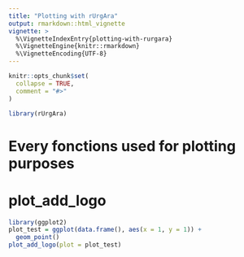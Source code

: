 ```yaml
---
title: "Plotting with rUrgAra"
output: rmarkdown::html_vignette
vignette: >
  %\VignetteIndexEntry{plotting-with-rurgara}
  %\VignetteEngine{knitr::rmarkdown}
  %\VignetteEncoding{UTF-8}
---
```


```r
knitr::opts_chunk$set(
  collapse = TRUE,
  comment = "#>"
)
```

```r
library(rUrgAra)
```

<!-- WARNING - This vignette is generated by {fusen} from dev/flat_plot_urgara.Rmd: do not edit by hand -->

# Every fonctions used for plotting purposes

# plot_add_logo

    

  

```r
library(ggplot2)
plot_test = ggplot(data.frame(), aes(x = 1, y = 1)) +
  geom_point()
plot_add_logo(plot = plot_test)
```

  

  

